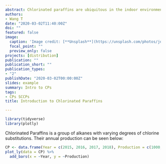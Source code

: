 ```yaml
---
abstract: Chlorinated paraffins are ubiquitous in the indoor environment.
authors:
- Wang T
date: "2020-03-02T11:40:00Z"
doi: ""
featured: false
image:
  caption: 'Image credit: [**Unsplash**](https://unsplash.com/photos/jdD8gXaTZsc)'
  focal_point: ""
  preview_only: false
projects: [distribution]
publication: ""
publication_short: ""
publication_types:
- "2"
publishDate: "2020-03-02T00:00:00Z"
slides: example
summary: Intro to CPs
tags:
- CPs SCCPs
title: Introduction to Chlorinated Paraffins

---
```


```r
library(tidyverse)
library(plotly)

```


Chlorinated Paraffins is a group of alkanes with varying degrees of chlorine substitutions.
Their annual production can be seen below:
```r

CP <- data.frame(Year = c(2015, 2016, 2017, 2018), Production = c(1000, 1100, 1200, 1300))
plot_ly(data = CP) %>% 
  add_bars(x = ~Year, y = ~Production)

```

